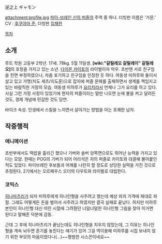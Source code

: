 逆之上 ギャモン

attachment:profile.jpg
[[파이-브레인 신의 퍼즐]]의 주역 중 하나. 더빙판 이름은 '가몬.' CV : [[후쿠야마 준]], 더빙판 [[임채헌]]

[[목차]]
== 소개 ==
루트 학원 고등부 2학년. 17세. 78kg. 5월 11일생. '''[wiki:"갈릴레오 갈릴레이" 갈릴레오]'''의 호칭을 가지고 있는 소년. [[다이몬 카이토]]의 라이벌이자 악우. 초반엔 서로 친구임을 전면 부정하였으나, 차츰 포기하고 친구임을 인정한 듯 하다. 여동생 미하루와 둘이서 살고 있고 가명(치도 세츠/지도훈)으로 잡지에 퍼즐 문제를 출제하면서 생계를 책임지고 있는 바람직한 가장의 모습. 여동생 미하루가 [[요리치]]라서 언제나 그가 요리를 하고 있다. 사실 그런 가정 사정이 있었기에 현자의 퍼즐이라는 말만 나오면 눈에 불을 켜고 달려든 것도, 경제 개념에 민감한 것도 당연.

바이크 속성. 인생에서 스릴을 느끼면서 살아가는 방법을 아는 호쾌한 남자.

== 작중행적 ==
=== 애니메이션 ===
초반부에서도 떡밥을 흘리긴 했으나 기버와 솔버 양쪽면으로도 뛰어난 능력을 가지고 있다는 모양. 한때는 POG의 기버가 되어 어리석은 자의 퍼즐로 카이토와 대결해 몰아붙인 적도 있었다. 파이브레인 후보들과 어깨를 나란히 할 정도로 상당한 실력을 가진 것으로 추정된다.
2기에서는 오르페우스 오더의 다우트와 라이벌로 대립한다. 
=== 코믹스 ===
[[히나마츠리]]가 되자 미하루에게 히나인형을 사주려고 했는데 예상 외의 가격에 제대로 좌절. 그래도 어떻게든 돈을 벌어서 사주려고 하였지만 결국 실패로 끝났다. 하지만 미하루 본인이 히나인형 대신 어린 시절에 그려줬던 너덜너덜한 히나인형 그림을 찾아 이거면 된다고 말해준 덕분에 감동.

근데 그 후에 히나마츠리가 끝났는데도 히나인형을 치우지 않았는데, 그 이유는 히나인형을 계속 놔두면 혼기를 놓친다는 얘기가 있어 그걸 역이용해 미하루를 시집 보내지 않기 위한 부모의 마음이었다나(...)~~평범한 시스콘이네요~~
